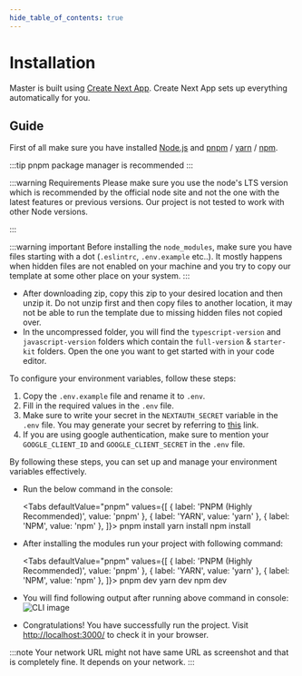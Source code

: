 ```yaml
---
hide_table_of_contents: true
---
```



# Installation

Master is built using [Create Next App](https://create-next-app.dev/). Create Next App sets up everything automatically for you.

## Guide

First of all make sure you have installed [Node.js](https://nodejs.org/) and [pnpm](https://pnpm.io/) / [yarn](https://yarnpkg.com/) / [npm](https://www.npmjs.com/).

:::tip
pnpm package manager is recommended
:::

:::warning Requirements
Please make sure you use the node's LTS version which is recommended by the official node site and not the one with the latest features or previous versions. Our project is not tested to work with other Node versions.

:::

:::warning important
Before installing the `node_modules`, make sure you have files starting with a dot (`.eslintrc`, `.env.example` etc..). It mostly happens when hidden files are not enabled on your machine and you try to copy our template at some other place on your system.
:::

- After downloading zip, copy this zip to your desired location and then unzip it. Do not unzip first and then copy files to another location, it may not be able to run the template due to missing hidden files not copied over.
- In the uncompressed folder, you will find the `typescript-version` and `javascript-version` folders which contain the `full-version` & `starter-kit` folders. Open the one you want to get started with in your code editor.

To configure your environment variables, follow these steps:

1. Copy the `.env.example` file and rename it to `.env`.
2. Fill in the required values in the `.env` file.
3. Make sure to write your secret in the `NEXTAUTH_SECRET` variable in the `.env` file. You may generate your secret by referring to [this](https://next-auth.js.org/configuration/options#secret) link.
4. If you are using google authentication, make sure to mention your `GOOGLE_CLIENT_ID` and `GOOGLE_CLIENT_SECRET` in the `.env` file.

By following these steps, you can set up and manage your environment variables effectively.

- Run the below command in the console:

  <Tabs
    defaultValue="pnpm"
    values={[
      { label: 'PNPM (Highly Recommended)', value: 'pnpm' },
      { label: 'YARN', value: 'yarn' },
      { label: 'NPM', value: 'npm' },
    ]}>
    <TabItem value="pnpm">
     <CodeBlock language='bash'>pnpm install</CodeBlock>
    </TabItem>
    <TabItem value="yarn">
     <CodeBlock language='bash'>yarn install</CodeBlock>
    </TabItem>
    <TabItem value="npm">
     <CodeBlock language='bash'>npm install</CodeBlock>
    </TabItem>
  </Tabs>

- After installing the modules run your project with following command:

  <Tabs
    defaultValue="pnpm"
    values={[
      { label: 'PNPM (Highly Recommended)', value: 'pnpm' },
      { label: 'YARN', value: 'yarn' },
      { label: 'NPM', value: 'npm' },
    ]}>
    <TabItem value="pnpm">
      <CodeBlock language='bash'>pnpm dev</CodeBlock>
    </TabItem>
    <TabItem value="yarn">
      <CodeBlock language='bash'>yarn dev</CodeBlock>
    </TabItem>
    <TabItem value="npm">
      <CodeBlock language='bash'>npm dev</CodeBlock>
    </TabItem>
  </Tabs>

- You will find following output after running above command in console:
  ![CLI image](../../assets/cli-demo.png)

- Congratulations! You have successfully run the project. Visit [http://localhost:3000/](http://localhost:3000/) to check it in your browser.

:::note
Your network URL might not have same URL as screenshot and that is completely fine. It depends on your network.
:::